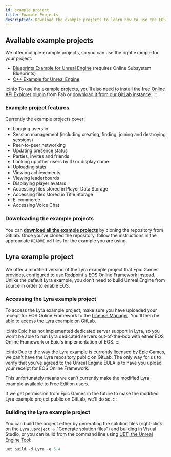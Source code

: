 ```yaml
---
id: example_project
title: Example Projects
description: Download the example projects to learn how to use the EOS Online Framework plugin.
---
```


## Available example projects

We offer multiple example projects, so you can use the right example for your project:

- [Blueprints Example for Unreal Engine](https://src.redpoint.games/redpointgames/examples/-/tree/main/OSB_RedpointEOS) (requires Online Subsystem Blueprints)
- [C++ Example for Unreal Engine](https://src.redpoint.games/redpointgames/examples/-/tree/main/EOS_CPlusPlus)

:::info
To use the example projects, you'll also need to install the free [Online API Explorer plugin](https://www.fab.com/listings/c8f408b5-ae61-4465-bb6f-a51f587b809b) from Fab or [download it from our GitLab instance](https://src.redpoint.games/redpointgames/online-api-explorer).
:::

### Example project features

Currently the example projects cover:

- Logging users in
- Session management (including creating, finding, joining and destroying sessions)
- Peer-to-peer networking
- Updating presence status
- Parties, invites and friends
- Looking up other users by ID or display name
- Uploading stats
- Viewing achievements
- Viewing leaderboards
- Displaying player avatars
- Accessing files stored in Player Data Storage
- Accessing files stored in Title Storage
- E-commerce
- Accessing Voice Chat

### Downloading the example projects

You can **[download all the example projects](https://src.redpoint.games/redpointgames/examples/)** by cloning the repository from GitLab. Once you've cloned the repository, follow the instructions in the appropriate `README.md` files for the example you are using.

## Lyra example project

We offer a modified version of the Lyra example project that Epic Games provides, configured to use Redpoint's EOS Online Framework instead. Unlike the default Lyra example, you don't need to build Unreal Engine from source in order to enable EOS.

### Accessing the Lyra example project

To access the Lyra example project, make sure you have uploaded your receipt for EOS Online Framework to the [License Manager](https://licensing.redpoint.games/account). You'll then be able to [access the Lyra example on GitLab](https://src.redpoint.games/redpointgames/lyra).

:::info
Epic has not implemented dedicated server support in Lyra, so you won't be able to run Lyra dedicated servers out-of-the-box with either EOS Online Framework or Epic's implementation of EOS.
:::

:::info
Due to the way the Lyra example is currently licensed by Epic Games, we can't have the Lyra repository public on GitLab. The only way for us to verify that you've agreed to the Unreal Engine EULA is to have you upload your receipt for EOS Online Framework.

This unfortunately means we can't currently make the modified Lyra example available to Free Edition users.

If we get permission from Epic Games in the future to make the modified Lyra example project public on GitLab, we'll do so.
:::

### Building the Lyra example project

You can build the project either by generating the solution files (right-click on the `Lyra.uproject` -> "Generate solution files") and building in Visual Studio, or you can build from the command line using [UET, the Unreal Engine Tool](https://docs.redpoint.games/uet/):

```powershell
uet build -d Lyra -e 5.4
```
